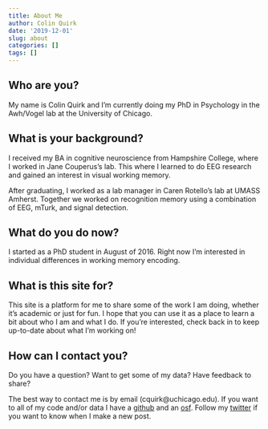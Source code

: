 ```yaml
---
title: About Me
author: Colin Quirk
date: '2019-12-01'
slug: about
categories: []
tags: []
---
```


## Who are you?
My name is Colin Quirk and I'm currently doing my PhD in Psychology in the Awh/Vogel lab at the University of Chicago.

## What is your background?
I received my BA in cognitive neuroscience from Hampshire College, where I worked in Jane Couperus's lab. This where I learned to do EEG research and gained an interest in visual working memory.

After graduating, I worked as a lab manager in Caren Rotello's lab at UMASS Amherst. Together we worked on recognition memory using a combination of EEG, mTurk, and signal detection.

## What do you do now?
I started as a PhD student in August of 2016. Right now I'm interested in individual differences in working memory encoding.

## What is this site for?
This site is a platform for me to share some of the work I am doing, whether it's academic or just for fun. I hope that you can use it as a place to learn a bit about who I am and what I do. If you're interested, check back in to keep up-to-date about what I'm working on!

## How can I contact you?
Do you have a question? Want to get some of my data? Have feedback to share?

The best way to contact me is by email (cquirk@uchicago.edu). If you want to all of my code and/or data I have a [github](http://github.com/colinquirk) and an [osf](osf.io/b3esa/). Follow my [twitter](twitter.com/colintquirk) if you want to know when I make a new post.

